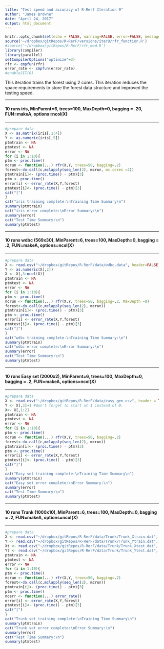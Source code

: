 ```yaml
---
title: "Test speed and accuracy of R-Rerf Iteration 9"
author: "James Browne"
date: "April 24, 2017"
output: html_document
---
```


```r
knitr::opts_chunk$set(echo = FALSE, warning=FALSE, error=FALSE, message=FALSE, cache = FALSE)
source('~/dropbox/gitRepos/R-RerF/versions/iter9/rfr_function.R')
#source('~/dropbox/gitRepos/R-RerF/rfr_mod.R')
library(compiler)
library(parallel)
setCompilerOptions("optimize"=3)
rfr <- cmpfun(rfr)
error_rate <- cmpfun(error_rate)
#enableJIT(0)
```
This iteration trains the forest using 2 cores.  This iteration reduces the space requirements to store the forest data structure and improved the testing speed.

**********************************************************************
#### 10 runs iris, MinParent=6, trees=100, MaxDepth=0, bagging = .20, FUN=makeA, options=ncol(X)
**********************************************************************
```r
#prepare data
X <- as.matrix(iris[,1:4])
Y <- as.numeric(iris[,5])
ptmtrain <- NA
ptmtest <- NA
error <- NA
for (i in 1:10){
ptm <- proc.time()
mcrun <- function(...) rfr(X,Y, trees=50, bagging=.2)
forest<-do.call(c,mclapply(seq_len(2), mcrun, mc.cores =2))
ptmtrain[i]<- (proc.time() - ptm)[3]
ptm <- proc.time()
error[i] <- error_rate(X,Y,forest)
ptmtest[i]<- (proc.time() - ptm)[3]
cat("|")
}
cat("iris training complete:\nTraining Time Summary\n")
summary(ptmtrain)
cat("iris error complete:\nError Summary:\n")
summary(error)
cat("Test Time Summary:\n")
summary(ptmtest)
```

**********************************************************************
#### 10 runs wdbc (569x30), MinParent=6, trees=100, MaxDepth=0, bagging = .2, FUN=makeA, options=ncol(X)
**********************************************************************
```r
#prepare data
X <- read.csv("~/dropbox/gitRepos/R-RerF/data/wdbc.data", header=FALSE)
Y <- as.numeric(X[,2])
X <- X[,3:ncol(X)]
ptmtrain <- NA
ptmtest <- NA
error <- NA
for (i in 1:10){
ptm <- proc.time()
mcrun <- function(...) rfr(X,Y, trees=50, bagging=.2, MaxDepth =0)
forest<-do.call(c,mclapply(seq_len(2), mcrun))
ptmtrain[i]<- (proc.time() - ptm)[3]
ptm <- proc.time()
error[i] <- error_rate(X,Y,forest)
ptmtest[i]<- (proc.time() - ptm)[3]
cat("|")
}
cat("wdbc training complete:\nTraining Time Summary:\n")
summary(ptmtrain)
cat("wdbc error complete:\nError Summary:\n")
summary(error)
cat("Test Time Summary:\n")
summary(ptmtest)
```

**********************************************************************
#### 10 runs Easy set (2000x2), MinParent=6, trees=100, MaxDepth=0, bagging = .2, FUN=makeA, options=ncol(X)
**********************************************************************
```r
#prepare data
X <- read.csv("~/dropbox/gitRepos/R-RerF/data/easy_gen.csv", header = TRUE)
Y <- X[,3]+1 #don't forget to start at 1 instead of 0.
X<- X[,1:2]
ptmtrain <- NA
ptmtest <- NA
error <- NA
for (i in 1:10){
ptm <- proc.time()
mcrun <- function(...) rfr(X,Y, trees=50, bagging=.2)
forest<-do.call(c,mclapply(seq_len(2), mcrun))
ptmtrain[i]<- (proc.time() - ptm)[3]
ptm <- proc.time()
error[i] <- error_rate(X,Y,forest)
ptmtest[i]<- (proc.time() - ptm)[3]
cat("|")
}
cat("Easy set training complete:\nTraining Time Summary\n")
summary(ptmtrain)
cat("Easy set error complete:\nError Summary:\n")
summary(error)
cat("Test Time Summary:\n")
summary(ptmtest)
```

**********************************************************************
#### 10 runs Trunk (1000x10), MinParent=6, trees=100, MaxDepth=0, bagging = .2, FUN=makeA, options=ncol(X)
**********************************************************************
```r
#prepare data
X <- read.csv("~/dropbox/gitRepos/R-RerF/data/Trunk/Trunk_Xtrain.dat", header = FALSE)
Y <- read.csv("~/dropbox/gitRepos/R-RerF/data/Trunk/Trunk_Ytrain.dat", header = FALSE)+1
Xt <- read.csv("~/dropbox/gitRepos/R-RerF/data/Trunk/Trunk_Xtest.dat", header = FALSE)
Yt <- read.csv("~/dropbox/gitRepos/R-RerF/data/Trunk/Trunk_Ytest.dat", header = FALSE)+1
ptmtrain <- NA
ptmtest <- NA
error <- NA
for (i in 1:10){
ptm <- proc.time()
mcrun <- function(...) rfr(X,Y, trees=50, bagging=.2)
forest<-do.call(c,mclapply(seq_len(2), mcrun))
ptmtrain[i]<- (proc.time() - ptm)[3]
ptm <- proc.time()
mcerr <- function(...) error_rate()
error[i] <- error_rate(X,Y,forest)
ptmtest[i]<- (proc.time() - ptm)[3]
cat("|")
}
cat("Trunk set training complete:\nTraining Time Summary\n")
summary(ptmtrain)
cat("Trunk set error complete:\nError Summary:\n")
summary(error)
cat("Test Time Summary:\n")
summary(ptmtest)
```
